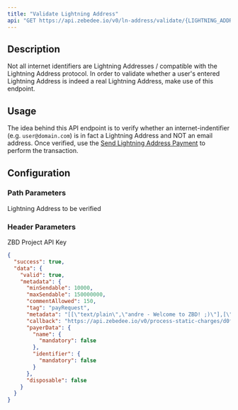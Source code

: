 ```yaml
---
title: "Validate Lightning Address"
api: "GET https://api.zebedee.io/v0/ln-address/validate/{LIGHTNING_ADDRESS}"
---
```


## Description

Not all internet identifiers are Lightning Addresses / compatible with the Lightning Address protocol. In order to validate whether a user's entered Lightning Address is indeed a real Lightning Address, make use of this endpoint.

## Usage

The idea behind this API endpoint is to verify whether an internet-indentifier (e.g. `user@domain.com`) is in fact a Lightning Address and NOT an email address. Once verified, use the [Send Lightning Address Payment](/api-reference/lightning-address/send) to perform the transaction.

## Configuration

### Path Parameters

<ParamField required path="LIGHTNING_ADDRESS" type="string">
  Lightning Address to be verified
</ParamField>

### Header Parameters

<ParamField required header="apikey" type="string">
  ZBD Project API Key
</ParamField>

<CodeGroup />

<ResponseExample>

```json Response
{
  "success": true,
  "data": {
    "valid": true,
    "metadata": {
      "minSendable": 10000,
      "maxSendable": 150000000,
      "commentAllowed": 150,
      "tag": "payRequest",
      "metadata": "[[\"text/plain\",\"andre - Welcome to ZBD! ;)\"],[\"text/identifier\",\"andre@zbd.gg\"],[\"image/png;base64\",\"/9j/2wBDAAYEBQ......IUeDcpP9akPkjm3XPid8/OmYZB//9k=\"]]",
      "callback": "https://api.zebedee.io/v0/process-static-charges/d0f2c3da-e836-480a-bf8c-f5d5b167d6f8",
      "payerData": {
        "name": {
          "mandatory": false
        },
        "identifier": {
          "mandatory": false
        }
      },
      "disposable": false
    }
  }
}
```

</ResponseExample>
